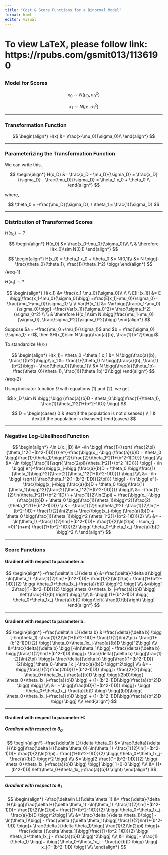 ```yaml
---
title: "Cost & Score Functions for a Binormal Model"
format: html
editor: visual
---
```


###
##
#
# To view LaTeX, please follow link: https://rpubs.com/gsmit013/1136190
##
###

### Model for Scores

$$
x_0 \sim N(\mu_0, \sigma_0^2)
$$

$$
x_1 \sim N(\mu_1, \sigma_1^2)
$$

------------------------------------------------------------------------

### Transformation Function

$$
\begin{align*}
H(x) &= \frac{x-\mu_0}{\sigma_0}\\
\end{align*}
$$

------------------------------------------------------------------------

### Parameterizing the Transformation Function

We can write this,

$$
\begin{align*}
H(x_D) &= \frac{x_D - \mu_D}{\sigma_D} =
\frac{x_D}{\sigma_D} - \frac{\mu_D}{\sigma_D} =
\theta_1 x_0 + \theta_0 \\
\end{align*}
$$

where,

$$
\theta_0 = -\frac{\mu_D}{\sigma_D}, \
\theta_1 = \frac{1}{\sigma_D} 
$$

------------------------------------------------------------------------

### Distribution of Transformed Scores

$H(x_0) \sim ?$

$$
\begin{align*}
H(x_0) &= \frac{x_0-\mu_0}{\sigma_0}\\\
\\
& \therefore H(x_0)\sim N(0,1)
\end{align*}
$$

$$
\begin{align*}
H(x_0) = \theta_1 x_0 + \theta_0 &= N(0,1)\\
&= N \bigg(-\frac{\theta_0}{\theta_1}, \frac{1}{\theta_1^2} \bigg)
\end{align*}
$$ {#eq-1}

$H(x_1) \sim ?$

$$
\begin{align*}
H(x_1) &= \frac{x_1-\mu_0}{\sigma_0}\\
\\
\\
E[H(x_1)] &= E \bigg[\frac{x_1-\mu_0}{\sigma_0}\bigg]
=\frac{E[x_1]-\mu_0}{\sigma_0}= \frac{\mu_1-\mu_0}{\sigma_0}
\\
\\
Var[H(x_1)] &= Var\bigg[\frac{x_1-\mu_0}{\sigma_0}\bigg]
=\frac{Var[x_1]}{\sigma_0^2}= \frac{\sigma_1^2}{\sigma_0^2}
\\
\\
& \therefore H(x_1)\sim N \bigg(\frac{\mu_1-\mu_0}{\sigma_0}, \frac{\sigma_1^2}{\sigma_0^2}\bigg) 
\end{align*}
$$

Suppose $a = -\frac{\mu_0 +\mu_1}{\sigma_1}$ and $b = \frac{\sigma_0}{\sigma_1} > 0$, then $H(x_1)\sim N \bigg(\frac{a}{b}, \frac{1}{b^2}\bigg)$.

To standardize $H(x_1)$

$$
\begin{align*}
H(x_1)= \theta_0 +\theta_1 x_1 &= N \bigg(\frac{a}{b}, \frac{1}{b^2}\bigg)\\
x_1 &= \frac{1}{\theta_1}  N \bigg(\frac{a}{b}, \frac{1}{b^2}\bigg) - \frac{\theta_0}{\theta_1}\\ 
&= N \bigg(\frac{a}{\theta_1b}- \frac{\theta_0}{\theta_1}, \frac{1}{(\theta_1b)^2}\bigg)
\end{align*}
$$ {#eq-2}

Using indicator function $D$ with equations $(1)$ and $(2)$, we get

$$
x_D \sim N \bigg( \bigg (\frac{a}{b}D - \theta_0 \bigg)\frac{1}{\theta_1}, \frac{1}{\theta_1^2(1+(b^2-1)D)} \bigg)
$$

$$
D = 
\begin{cases} 
0 & \text{if the population is not diseased} \\
1 & \text{if the population is diseased}
\end{cases}
$$

------------------------------------------------------------------------

### Negative Log-Likelihood Function

$$
\begin{align*}
-\ln L(x_j|D)
&= -\ln \bigg[ 
\frac{1}{\sqrt{ \frac{2\pi}{\theta_1^2(1+(b^2-1)D)}}}
e^{-\frac{\bigg(x_j-\bigg (\frac{a}{b}D + \theta_0 \bigg)\frac{1}{\theta_1}\bigg)^2}{\frac{2}{\theta_1^2(1+(b^2-1)D)}}} \bigg]
\\\\
&= -\ln \bigg[ 
\frac{1}{\sqrt{ \frac{2\pi}{\theta_1^2(1+(b^2-1)D)}}} \bigg] -
\ln \bigg[ e^{-\frac{\bigg(x_j-\bigg (\frac{a}{b}D + \theta_0 \bigg)\frac{1}{\theta_1}\bigg)^2}{\frac{2}{\theta_1^2(1+(b^2-1)D)}}} \bigg]
\\\\
&= -\ln \bigg[ 
\sqrt{{ \frac{\theta_1^2(1+(b^2-1)D)}{2\pi}}} \bigg] -
\ln \bigg[ e^{-\frac{\bigg(x_j-\bigg (\frac{a}{b}D + \theta_0 \bigg)\frac{1}{\theta_1}\bigg)^2}{\frac{2}{\theta_1^2(1+(b^2-1)D)}}} \bigg]\\
&= -\frac{1}{2}\ln(\theta_1^2(1+(b^2-1)D) ) + \frac{1}{2}\ln(2\pi) +
\frac{\bigg(x_j-\bigg (\frac{a}{b}D + \theta_0 \bigg)\frac{1}{\theta_1}\bigg)^2}{\frac{2}{\theta_1^2(1+(b^2-1)D)}} \\
&= -\frac{1}{2}\ln(\theta_1^2) -\frac{1}{2}\ln(1+(b^2-1)D)+ \frac{1}{2}\ln(2\pi)+
\frac{\bigg(x_j-\bigg (\frac{a}{b}D + \theta_0 \bigg)\frac{1}{\theta_1}\bigg)^2 (\theta_1^2(1+(b^2-1)D)}{2} \\\\
&= -\ln(\theta_1) -\frac{1}{2}\ln(1+(b^2-1)D)+ \frac{1}{2}\ln(2\pi)+ \sum_{j =0}^{n+m} \frac{(1+(b^2-1)D)}{2}
\bigg( \theta_0+\theta_1x_j-\frac{a}{b}D  \bigg)^2  \\
\end{align*}
$$

------------------------------------------------------------------------

### Score Functions

#### Gradient with respect to parameter a:

$$
\begin{align*}
-\frac{\delta\ln L}{\delta a} 
&=\frac{\delta}{\delta a}\bigg[ -\ln(\theta_1) -\frac{1}{2}\ln(1+(b^2-1)D)+ \frac{1}{2}\ln(2\pi)+ \frac{(1+(b^2-1)D)}{2}
\bigg( \theta_0+\theta_1x_j-\frac{a}{b}D  \bigg)^2 \bigg]  
\\\\
&=\bigg[ 2\frac{(1+(b^2-1)D)}{2}
\bigg( \theta_0+\theta_1x_j-\frac{a}{b}D  \bigg) \left(\frac{-D}{b} \right) \bigg] 
\\\\
&=\bigg[ (1+(b^2-1)D)
\bigg( \theta_0+\theta_1x_j-\frac{a}{b}D  \bigg)\left(-\frac{D}{b}\right) \bigg] 
\end{align*}
$$

------------------------------------------------------------------------

#### Gradient with respect to parameter b:

$$
\begin{align*}
-\frac{\delta\ln L}{\delta b}
&=\frac{\delta}{\delta b} \bigg [-\ln(\theta_1) -\frac{1}{2}\ln(1+(b^2-1)D)+ \frac{1}{2}\ln(2\pi)+ \frac{(1+(b^2-1)D)}{2}
\bigg( \theta_0+\theta_1x_j-\frac{a}{b}D  \bigg)^2\bigg]
\\\\
&=\frac{\delta}{\delta b} \bigg [-\ln(\theta_1)\bigg] - 
\frac{\delta}{\delta b} \bigg[\frac{1}{2}\ln(1+(b^2-1)D) \bigg]+ 
\frac{\delta}{\delta b} \bigg[\frac{1}{2}\ln(2\pi) ]\bigg]+ 
\frac{\delta}{\delta b} \bigg[\frac{(1+(b^2-1)D)}{2}\bigg( \theta_0+\theta_1x_j-\frac{a}{b}D  \bigg)^2\bigg]
\\\\
&= - 
\bigg[\frac{1}{2}\frac{2bD}{1+(b^2-1)D)} \bigg]+  
\frac{2}{2}\bigg( \theta_0+\theta_1x_j-\frac{a}{b}D  \bigg)
\bigg[(2bD)\bigg( \theta_0+\theta_1x_j-\frac{a}{b}D  \bigg) + (1+(b^2-1)D)\bigg(\frac{a}{b^2}D  \bigg) \bigg]
\\\\
&= - \bigg[\frac{bD}{1+(b^2-1)D)} \bigg]+  
\bigg( \theta_0+\theta_1x_j-\frac{a}{b}D  \bigg)
\bigg[(bD)\bigg( \theta_0+\theta_1x_j-\frac{a}{b}D  \bigg) + (1+(b^2-1)D)\bigg(\frac{a}{b^2}D  \bigg) \bigg]
\\\\
\end{align*}
$$

------------------------------------------------------------------------

#### Gradient with respect to parameter H:

##### Gradient with respect to $\theta_0$

$$
\begin{align*}
-\frac{\delta\ln L}{\delta \theta_0} 
&= \frac{\delta}{\delta H}\bigg[\frac{\delta H}{\delta \theta_0}-\ln(\theta_1) -\frac{1}{2}\ln(1+(b^2-1)D)+ \frac{1}{2}\ln(2\pi)+ \frac{(1+(b^2-1)D)}{2}
\bigg( \theta_0+\theta_1x_j-\frac{a}{b}D  \bigg)^2 \bigg]  
\\\\
&=  \bigg[2 \frac{(1+(b^2-1)D)}{2}
\bigg( \theta_0+\theta_1x_j-\frac{a}{b}D  \bigg) \bigg] \bigg( 1+0-0  \bigg)
\\\\
&= (1+(b^2-1)D)
\left(\theta_0+\theta_1x_j-\frac{a}{b}D \right)
\end{align*}
$$

------------------------------------------------------------------------

##### Gradient with respect to $\theta_1$

$$
\begin{align*}
-\frac{\delta\ln L}{\delta \theta_1} 
&= \frac{\delta}{\delta H}\bigg[\frac{\delta H}{\delta \theta_1} -\ln(\theta_1) -\frac{1}{2}\ln(1+(b^2-1)D)+ \frac{1}{2}\ln(2\pi)+ \frac{(1+(b^2-1)D)}{2}
\bigg( \theta_0+\theta_1x_j-\frac{a}{b}D  \bigg)^2\bigg]
\\\\
&= \frac{\delta }{\delta \theta_1}\bigg[ -\ln(\theta_1)\bigg] - \frac{\delta }{\delta \theta_1}\bigg[ \frac{1}{2}\ln(1+(b^2-1)D) \bigg]+ \frac{\delta }{\delta \theta_1}\bigg[ \frac{1}{2}\ln(2\pi) \bigg]+ \frac{\delta }{\delta \theta_1}\bigg[\frac{(1+(b^2-1)D)}{2}
\bigg( \theta_0+\theta_1x_j - \frac{a}{b}D  \bigg)^2\bigg]
\\\\
&= \bigg[ - \frac{1}{\theta_1} \bigg]+
\bigg( \theta_0+\theta_1x_j - \frac{a}{b}D  \bigg) \bigg[ x_j(1+(b^2-1)D) \bigg]
\\\\
\end{align*}
$$
